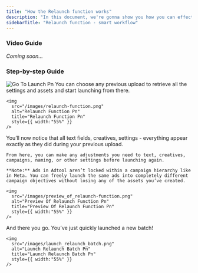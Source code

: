 ```yaml
---
title: "How the Relaunch function works"
description: "In this document, we're gonna show you how you can effectively relaunch a previous batch"
sidebarTitle: "Relaunch function - smart workflow"
---
```


### Video Guide

_Coming soon..._

### Step-by-step Guide

<Steps>
  <Step title="Go to 'Launch'">
    <img
      src="/images/Go_to_launch.png"
      alt="Go To Launch Pn"
      title="Go To Launch Pn"
      style={{ width:"55%" }}
    />
  </Step>
  <Step title="Scroll down to the batch upload history and click the rocket icon next to the batch you want to relaunch.">
    You can choose any previous upload to retrieve all the settings and assets and start launching from there.

    <img
      src="/images/relaunch-function.png"
      alt="Relaunch Function Pn"
      title="Relaunch Function Pn"
      style={{ width:"55%" }}
    />
  </Step>
  <Step title="Now you can make adjustments or launch as is">
    You’ll now notice that all text fields, creatives, settings - everything appear exactly as they did during your previous upload.

    From here, you can make any adjustments you need to text, creatives, campaigns, naming, or other settings before launching again.

    **Note:** Ads in Adtool aren’t locked within a campaign hierarchy like in Meta. You can freely launch the same ads into completely different campaign objectives without losing any of the assets you’ve created.

    <img
      src="/images/preview_of_relaunch-function.png"
      alt="Preview Of Relaunch Function Pn"
      title="Preview Of Relaunch Function Pn"
      style={{ width:"55%" }}
    />
  </Step>
  <Step title="When you’re satisfied with the adjustments, you can launch the batch.">
    And there you go. You’ve just quickly launched a new batch!

    <img
      src="/images/launch_relaunch_batch.png"
      alt="Launch Relaunch Batch Pn"
      title="Launch Relaunch Batch Pn"
      style={{ width:"55%" }}
    />
  </Step>
</Steps>